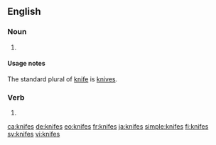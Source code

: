 ==English==

===Noun===
{{head|en|noun plural form}}

# {{lb|en|nonstandard}} {{plural of|knife|lang=en}}

====Usage notes====
The standard plural of [[knife]] is [[knives]].

===Verb===
{{head|en|verb form}}

# {{en-third-person singular of|knife}}

[[ca:knifes]]
[[de:knifes]]
[[eo:knifes]]
[[fr:knifes]]
[[ja:knifes]]
[[simple:knifes]]
[[fi:knifes]]
[[sv:knifes]]
[[vi:knifes]]